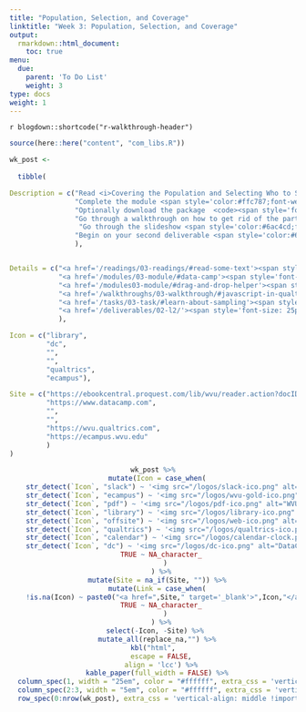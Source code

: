```yaml
---
title: "Population, Selection, and Coverage"
linktitle: "Week 3: Population, Selection, and Coverage"
output:
  rmarkdown::html_document:
    toc: true
menu:
  due:
    parent: 'To Do List'
    weight: 3
type: docs
weight: 1
---
```


`r blogdown::shortcode("r-walkthrough-header")`

```r
source(here::here("content", "com_libs.R"))
```


```r

wk_post <- 
  
  tibble(

Description = c("Read <i>Covering the Population and Selecting Who to Survey</i> in Dillman, Smyth, &amp; Christian (2014)",
                "Complete the module <span style='color:#ffc787;font-weight:bold'><i>Introduction to Data Visualization with ggplot2</i></span>",
                "Optionally download the package  <code><span style='font-size:15px'>esquisse</span></code> to help with learning about <code><span style='font-size:15px'>ggplot2</span></code> using a more familiar drag and drop approach",
                "Go through a walkthrough on how to get rid of the particularly annoying Qualtrics plug",
                 "Go through the slideshow <span style='color:#6ac4cd;font-weight:bold'>Sampling</span>",
                "Begin on your second deliverable <span style='color:#6acda5;font-weight:bold'>Create a Draft </span>"
                ),


Details = c("<a href='/readings/03-readings/#read-some-text'><span style='font-size: 25px; color: #89cff0;'><i class='fas fa-info-circle'></i></span></a>",
            "<a href='/modules/03-module/#data-camp'><span style='font-size: 25px; color: #89cff0;'><i class='fas fa-info-circle'></i></span></a>",
            "<a href='/modules03-module/#drag-and-drop-helper'><span style='font-size: 25px; color: #89cff0;'><i class='fas fa-info-circle'></i></span></a>",
            "<a href='/walkthroughs/03-walkthrough/#javascript-in-qualtrics-the-plug'><span style='font-size: 25px; color: #89cff0;'><i class='fas fa-info-circle'></i></span></a>",
            "<a href='/tasks/03-task/#learn-about-sampling'><span style='font-size: 25px; color: #89cff0;'><i class='fas fa-info-circle'></i></span></a>",
            "<a href='/deliverables/02-l2/'><span style='font-size: 25px; color: #89cff0;'><i class='fas fa-info-circle'></i></span></a>"
            ),

Icon = c("library",
         "dc",
         "",
         "",
         "qualtrics",
         "ecampus"),

Site = c("https://ebookcentral.proquest.com/lib/wvu/reader.action?docID=1762797&ppg=76",
         "https://www.datacamp.com",
         "",
         "",
         "https://wvu.qualtrics.com",
         "https://ecampus.wvu.edu"
         )
)
```

<center>
```r
wk_post %>%
  mutate(Icon = case_when(
    str_detect(`Icon`, "slack") ~ '<img src="/logos/slack-ico.png" alt="Slack icon" width="25">',
    str_detect(`Icon`, "ecampus") ~ '<img src="/logos/wvu-gold-ico.png" alt="WVU icon" width="25">',
    str_detect(`Icon`, "pdf") ~ '<img src="/logos/pdf-ico.png" alt="WVU icon" width="30">',
    str_detect(`Icon`, "library") ~ '<img src="/logos/library-ico.png" alt="Library icon" width="25">',
    str_detect(`Icon`, "offsite") ~ '<img src="/logos/web-ico.png" alt="Web icon" width="26">',
    str_detect(`Icon`, "qualtrics") ~ '<img src="/logos/qualtrics-ico.png" alt="Qualtrics icon" width="29">',
    str_detect(`Icon`, "calendar") ~ '<img src="/logos/calendar-clock.png" alt="Calendar clock icon" width="27">',
    str_detect(`Icon`, "dc") ~ '<img src="/logos/dc-ico.png" alt="DataCamp icon" width="24">',
    TRUE ~ NA_character_
      )
    ) %>%
  mutate(Site = na_if(Site, "")) %>%
  mutate(Link = case_when(
    !is.na(Icon) ~ paste0("<a href=",Site," target='_blank'>",Icon,"</a>"),
    TRUE ~ NA_character_
      )
    ) %>%
  select(-Icon, -Site) %>% 
  mutate_all(replace_na,"") %>%
kbl("html",
    escape = FALSE,
    align = 'lcc') %>%
  kable_paper(full_width = FALSE) %>%
  column_spec(1, width = "25em", color = "#ffffff", extra_css = 'vertical-align: middle !important;') %>%
  column_spec(2:3, width = "5em", color = "#ffffff", extra_css = 'vertical-align: middle !important;') %>%
  row_spec(0:nrow(wk_post), extra_css = 'vertical-align: middle !important;', background = "transparent", color = "#f7f7f7") 
```
</center>
